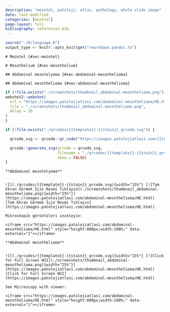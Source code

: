 ```yaml
---
description: "mezotel, patoloji, atlas, pathology, whole slide image"
date: last-modified
categories: [mezotel]
page-layout: full
bibliography: references.bib
---
```


```r
source("./R/language.R")
output_type <- knitr::opts_knit$get("rmarkdown.pandoc.to")
```




:::: {.content-hidden when-format="pdf"}





::::





:::: {.content-visible when-format="pdf"}






::::


```asis
# Mezotel {#sec-mezotel} 
```

```asis
# Mesothelium {#sec-mesothelium} 
```





:::: {.content-hidden when-format="pdf"}





::::





:::: {.content-visible when-format="pdf"}






::::


```asis
## Abdominal mezotelyoma {#sec-abdominal-mesothelioma} 
```

```asis
## Abdominal mesothelioma {#sec-abdominal-mesothelioma} 
```

```r
if (!file.exists("./screenshots/thumbnail_abdominal-mesothelioma.png")) {
webshot2::webshot(
  url = "https://images.patolojiatlasi.com/abdominal-mesothelioma/HE.html",
  file = "./screenshots/thumbnail_abdominal-mesothelioma.png",
  delay = 20
)
}
```


```r
if (!file.exists("./qrcodes/{{template}}-{{stain}}_qrcode.svg")) {

  qrcode_svg <- qrcode::qr_code("https://images.patolojiatlasi.com/{{template}}/{{stain}}.html")

  qrcode::generate_svg(qrcode = qrcode_svg,
                       filename = "./qrcodes/{{template}}-{{stain}}_qrcode.svg",
                       show = FALSE)
}
```





:::: {.content-hidden when-format="pdf"}





::::





:::: {.content-visible when-format="pdf"}






::::


```asis

**Abdominal mezotelyoma**


![](./qrcodes/{{template}}-{{stain}}_qrcode.svg){width="15%"} [![Tam Ekran Görmek İçin Resmi Tıklayın](./screenshots/thumbnail_abdominal-mesothelioma.png){width="25%"}](https://images.patolojiatlasi.com/abdominal-mesothelioma/HE.html) [Tam Ekran Görmek İçin Resmi Tıklayın](https://images.patolojiatlasi.com/abdominal-mesothelioma/HE.html)

```


```asis

Mikroskopik görüntüleri inceleyin:

<iframe src="https://images.patolojiatlasi.com/abdominal-mesothelioma/HE.html" style="height:600px;width:100%;" data-external="1"></iframe>

```

```asis

**Abdominal mesothelioma**


![](./qrcodes/{{template}}-{{stain}}_qrcode.svg){width="15%"} [![Click for Full Screen WSI](./screenshots/thumbnail_abdominal-mesothelioma.png){width="25%"}](https://images.patolojiatlasi.com/abdominal-mesothelioma/HE.html) [Click for Full Screen WSI](https://images.patolojiatlasi.com/abdominal-mesothelioma/HE.html)

```

```asis

See Microscopy with viewer: 

<iframe src="https://images.patolojiatlasi.com/abdominal-mesothelioma/HE.html" style="height:600px;width:100%;" data-external="1"></iframe>

```
